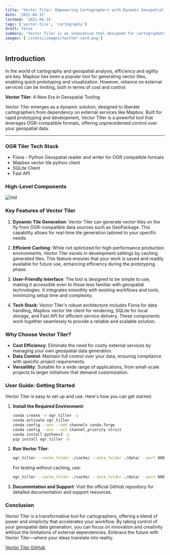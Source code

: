 ```yaml
---
title: 'Vector Tiler: Empowering Cartographers with Dynamic Geospatial Solutions'
date: '2021-04-15'
lastmod: '2021-04-15'
tags: ['vector-tile', 'cartography']
draft: false
summary: 'Vector Tiler is an innovative tool designed for cartographers and geospatial professionals. It enables dynamic generation of vector tiles from OGR-compatible data formats like GeoPackage, ideal for development and prototyping, with capabilities to cache and serve these tiles efficiently using a combination of Fiona, Mapbox vector tile client, SQLite, and Fast API.'
images: ['/static/images/twitter-card.png']
---
```


## Introduction

In the world of cartography and geospatial analysis, efficiency and agility are key. Mapbox has been a popular tool for generating vector tiles, enabling quick prototyping and visualization. However, reliance on external services can be limiting, both in terms of cost and control.

**Vector Tiler**: A New Era in Geospatial Tooling

Vector Tiler emerges as a dynamic solution, designed to liberate cartographers from dependency on external services like Mapbox. Built for rapid prototyping and development, Vector Tiller is a powerful tool that leverages OGR-compatible formats, offering unprecedented control over your geospatial data.

<TOCInline toc={props.toc} exclude="Introduction" />

---

### OGR Tiler Tech Stack

- Fiona - Python Geospatial reader and writer for OGR compatible formats 
- Mapbox vector tile python client
- SQLite Client 
- Fast API

### High-Level Components
![hld](/static/images/blog/vector-tiler/hld.png)


### Key Features of Vector Tiler

1. **Dynamic Tile Generation**: Vector Tiler can generate vector tiles on the fly from OGR-compatible data sources such as GeoPackage. This capability allows for real-time tile generation tailored to your specific needs.

2. **Efficient Caching**: While not optimized for high-performance production environments, Vector Tiler excels in development settings by caching generated tiles. This feature ensures that your work is saved and readily available for future use, enhancing efficiency during the prototyping phase.

3. **User-Friendly Interface**: The tool is designed to be simple to use, making it accessible even to those less familiar with geospatial technologies. It integrates smoothly with existing workflows and tools, minimizing setup time and complexity.

4. **Tech Stack**: Vector Tiler's robust architecture includes Fiona for data handling, Mapbox vector tile client for rendering, SQLite for local storage, and Fast API for efficient service delivery. These components work together seamlessly to provide a reliable and scalable solution.

### Why Choose Vector Tiler?

- **Cost Efficiency**: Eliminate the need for costly external services by managing your own geospatial data generation.
- **Data Control**: Maintain full control over your data, ensuring compliance with specific project requirements.
- **Versatility**: Suitable for a wide range of applications, from small-scale projects to larger initiatives that demand customization.

### User Guide: Getting Started

Vector Tiler is easy to set up and use. Here's how you can get started:

1. **Install the Required Environment**:
   ```bash
   conda create -n ogr_tiller -y
   conda activate ogr_tiller
   conda config --env --add channels conda-forge
   conda config --env --set channel_priority strict
   conda install python=3 -y
   pip install ogr_tiller -U
   ```

2. **Run Vector Tiler**:
   ```bash
   ogr_tiller --cache_folder ./cache/ --data_folder ./data/ --port 8080
   ```
   
   For testing without caching, use:
   ```bash
   ogr_tiller --cache_folder ./cache/ --data_folder ./data/ --port 8080 --disable_caching true
   ```

3. **Documentation and Support**: Visit the official GitHub repository for detailed documentation and support resources.

### Conclusion

Vector Tiler is a transformative tool for cartographers, offering a blend of power and simplicity that accelerates your workflow. By taking control of your geospatial data generation, you can focus on innovation and creativity without the limitations of external dependencies. Embrace the future with Vector Tiler—where your ideas translate into reality.

[Vector Tiler GitHub](https://github.com/geoyogesh/ogr_tiller)